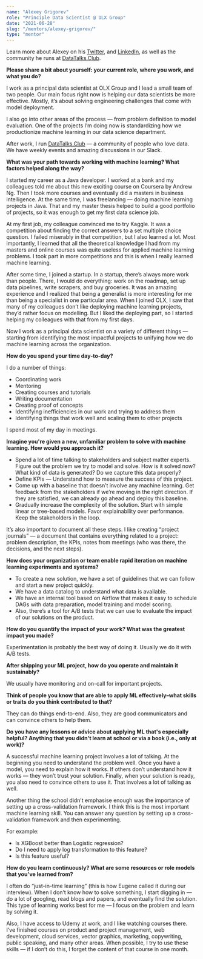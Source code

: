 ```yaml
---
name: "Alexey Grigorev"
role: "Principle Data Scientist @ OLX Group"
date: "2021-06-28"
slug: "/mentors/alexey-grigorev/"
type: "mentor"
---
```

Learn more about Alexey on his [Twitter](https://twitter.com/Al_Grigor), and [LinkedIn](https://www.linkedin.com/in/agrigorev/), as well as the community he runs at [DataTalks.Club](https://datatalks.club/).

**Please share a bit about yourself: your current role, where you work, and what you do?**

I work as a principal data scientist at OLX Group and I lead a small team of two people. Our main focus right now is helping our data scientists be more effective. Mostly, it’s about solving engineering challenges that come with model deployment.

I also go into other areas of the process — from problem definition to model evaluation. One of the projects I’m doing now is standardizing how we productionize machine learning in our data science department.

After work, I run [DataTalks.Club](https://datatalks.club/) — a community of people who love data. We have weekly events and amazing discussions in our Slack. 

**What was your path towards working with machine learning? What factors helped along the way?**

I started my career as a Java developer. I worked at a bank and my colleagues told me about this new exciting course on Coursera by Andrew Ng. Then I took more courses and eventually did a masters in business intelligence. At the same time, I was freelancing — doing machine learning projects in Java. That and my master thesis helped to build a good portfolio of projects, so it was enough to get my first data science job. 

At my first job, my colleague convinced me to try Kaggle. It was a competition about finding the correct answers to a set multiple choice question. I failed miserably in that competition, but I also learned a lot. Most importantly, I learned that all the theoretical knowledge I had from my masters and online courses was quite useless for applied machine learning problems. I took part in more competitions and this is when I really learned machine learning. 

After some time, I joined a startup. In a startup, there’s always more work than people. There, I would do everything: work on the roadmap, set up data pipelines, write scrapers, and buy groceries. It was an amazing experience and I realized that being a generalist is more interesting for me than being a specialist in one particular area.
When I joined OLX, I saw that many of my colleagues don’t like deploying machine learning projects, they’d rather focus on modelling. But I liked the deploying part, so I started helping my colleagues with that from my first days.

Now I work as a principal data scientist on a variety of different things — starting from identifying the most impactful projects to unifying how we do machine learning across the organization. 

**How do you spend your time day-to-day?**

I do a number of things:
- Coordinating work
- Mentoring
- Creating courses and tutorials
- Writing documentation
- Creating proof of concepts 
- Identifying inefficiencies in our work and trying to address them
- Identifying things that work well and scaling them to other projects

I spend most of my day in meetings.

**Imagine you're given a new, unfamiliar problem to solve with machine learning. How would you approach it?**

- Spend a lot of time talking to stakeholders and subject matter experts. Figure out the problem we try to model and solve. How is it solved now? What kind of data is generated? Do we capture this data properly? 
- Define KPIs — Understand how to measure the success of this project. 
- Come up with a baseline that doesn’t involve any machine learning. Get feedback from the stakeholders if we’re moving in the right direction. If they are satisfied, we can already go ahead and deploy this baseline.
- Gradually increase the complexity of the solution. Start with simple linear or tree-based models. Favor explainability over performance. Keep the stakeholders in the loop.

It’s also important to document all these steps. I like creating “project journals” — a document that contains everything related to a project: problem description, the KPIs, notes from meetings (who was there, the decisions, and the next steps). 

**How does your organization or team enable rapid iteration on machine learning experiments and systems?**

- To create a new solution, we have a set of guidelines that we can follow and start a new project quickly.
- We have a data catalog to understand what data is available.
- We have an internal tool based on Airflow that makes it easy to schedule DAGs with data preparation, model training and model scoring. 
- Also, there’s a tool for A/B tests that we can use to evaluate the impact of our solutions on the product.  

**How do you quantify the impact of your work? What was the greatest impact you made?**

Experimentation is probably the best way of doing it. Usually we do it with A/B tests.

**After shipping your ML project, how do you operate and maintain it sustainably?**

We usually have monitoring and on-call for important projects. 

**Think of people you know that are able to apply ML effectively–what skills or traits do you think contributed to that?**

They can do things end-to-end. Also, they are good communicators and can convince others to help them.

**Do you have any lessons or advice about applying ML that's especially helpful? Anything that you didn't learn at school or via a book (i.e., only at work)?**

A successful machine learning project involves a lot of talking. At the beginning you need to understand the problem well. Once you have a model, you need to explain how it works. If others don’t understand how it works — they won’t trust your solution. Finally, when your solution is ready, you also need to convince others to use it. That involves a lot of talking as well. 

Another thing the school didn’t emphasise enough was the importance of setting up a cross-validation framework. I think this is the most important machine learning skill.  You can answer any question by setting up a cross-validation framework and then experimenting.

For example:
- Is XGBoost better than Logistic regression?
- Do I need to apply log transformation to this feature?
- Is this feature useful?

**How do you learn continuously? What are some resources or role models that you've learned from?**

I often do “just-in-time learning” (this is how Eugene called it during our interview). When I don’t know how to solve something, I start digging in — do a lot of googling, read blogs and papers, and eventually find the solution. This type of learning works best for me — I focus on the problem and learn by solving it.

Also, I have access to Udemy at work, and I like watching courses there. I’ve finished courses on product and project management, web development, cloud services, vector graphics, marketing, copywriting, public speaking, and many other areas. When possible, I try to use these skills — if I don’t do this, I forget the content of that course in one month. 
